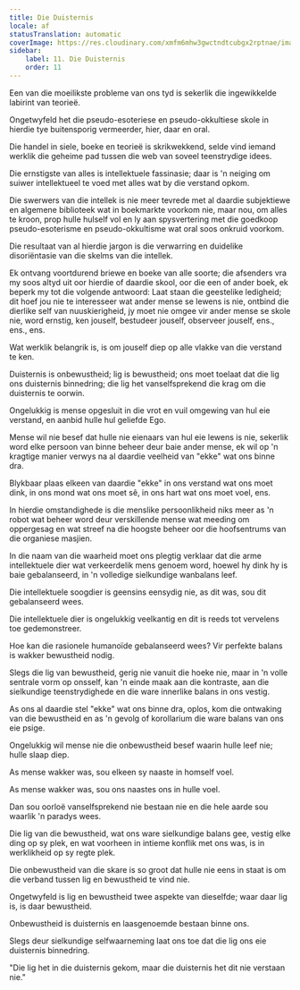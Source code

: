 ```yaml
---
title: Die Duisternis
locale: af
statusTranslation: automatic
coverImage: https://res.cloudinary.com/xmfm6mhw3gwctndtcubgx2rptnae/image/upload/v1741354419/small_cover_la_gran_rebelion_28716e29d2.webp
sidebar:
    label: 11. Die Duisternis
    order: 11
---
```

Een van die moeilikste probleme van ons tyd is sekerlik die ingewikkelde labirint van teorieë.

Ongetwyfeld het die pseudo-esoteriese en pseudo-okkultiese skole in hierdie tye buitensporig vermeerder, hier, daar en oral.

Die handel in siele, boeke en teorieë is skrikwekkend, selde vind iemand werklik die geheime pad tussen die web van soveel teenstrydige idees.

Die ernstigste van alles is intellektuele fassinasie; daar is 'n neiging om suiwer intellektueel te voed met alles wat by die verstand opkom.

Die swerwers van die intellek is nie meer tevrede met al daardie subjektiewe en algemene biblioteek wat in boekmarkte voorkom nie, maar nou, om alles te kroon, prop hulle hulself vol en ly aan spysvertering met die goedkoop pseudo-esoterisme en pseudo-okkultisme wat oral soos onkruid voorkom.

Die resultaat van al hierdie jargon is die verwarring en duidelike disoriëntasie van die skelms van die intellek.

Ek ontvang voortdurend briewe en boeke van alle soorte; die afsenders vra my soos altyd uit oor hierdie of daardie skool, oor die een of ander boek, ek beperk my tot die volgende antwoord: Laat staan ​​die geestelike ledigheid; dit hoef jou nie te interesseer wat ander mense se lewens is nie, ontbind die dierlike self van nuuskierigheid, jy moet nie omgee vir ander mense se skole nie, word ernstig, ken jouself, bestudeer jouself, observeer jouself, ens., ens., ens.

Wat werklik belangrik is, is om jouself diep op alle vlakke van die verstand te ken.

Duisternis is onbewustheid; lig is bewustheid; ons moet toelaat dat die lig ons duisternis binnedring; die lig het vanselfsprekend die krag om die duisternis te oorwin.

Ongelukkig is mense opgesluit in die vrot en vuil omgewing van hul eie verstand, en aanbid hulle hul geliefde Ego.

Mense wil nie besef dat hulle nie eienaars van hul eie lewens is nie, sekerlik word elke persoon van binne beheer deur baie ander mense, ek wil op 'n kragtige manier verwys na al daardie veelheid van "ekke" wat ons binne dra.

Blykbaar plaas elkeen van daardie "ekke" in ons verstand wat ons moet dink, in ons mond wat ons moet sê, in ons hart wat ons moet voel, ens.

In hierdie omstandighede is die menslike persoonlikheid niks meer as 'n robot wat beheer word deur verskillende mense wat meeding om oppergesag en wat streef na die hoogste beheer oor die hoofsentrums van die organiese masjien.

In die naam van die waarheid moet ons plegtig verklaar dat die arme intellektuele dier wat verkeerdelik mens genoem word, hoewel hy dink hy is baie gebalanseerd, in 'n volledige sielkundige wanbalans leef.

Die intellektuele soogdier is geensins eensydig nie, as dit was, sou dit gebalanseerd wees.

Die intellektuele dier is ongelukkig veelkantig en dit is reeds tot vervelens toe gedemonstreer.

Hoe kan die rasionele humanoïde gebalanseerd wees? Vir perfekte balans is wakker bewustheid nodig.

Slegs die lig van bewustheid, gerig nie vanuit die hoeke nie, maar in 'n volle sentrale vorm op onsself, kan 'n einde maak aan die kontraste, aan die sielkundige teenstrydighede en die ware innerlike balans in ons vestig.

As ons al daardie stel "ekke" wat ons binne dra, oplos, kom die ontwaking van die bewustheid en as 'n gevolg of korollarium die ware balans van ons eie psige.

Ongelukkig wil mense nie die onbewustheid besef waarin hulle leef nie; hulle slaap diep.

As mense wakker was, sou elkeen sy naaste in homself voel.

As mense wakker was, sou ons naastes ons in hulle voel.

Dan sou oorloë vanselfsprekend nie bestaan ​​nie en die hele aarde sou waarlik 'n paradys wees.

Die lig van die bewustheid, wat ons ware sielkundige balans gee, vestig elke ding op sy plek, en wat voorheen in intieme konflik met ons was, is in werklikheid op sy regte plek.

Die onbewustheid van die skare is so groot dat hulle nie eens in staat is om die verband tussen lig en bewustheid te vind nie.

Ongetwyfeld is lig en bewustheid twee aspekte van dieselfde; waar daar lig is, is daar bewustheid.

Onbewustheid is duisternis en laasgenoemde bestaan ​​binne ons.

Slegs deur sielkundige selfwaarneming laat ons toe dat die lig ons eie duisternis binnedring.

"Die lig het in die duisternis gekom, maar die duisternis het dit nie verstaan ​​nie."

